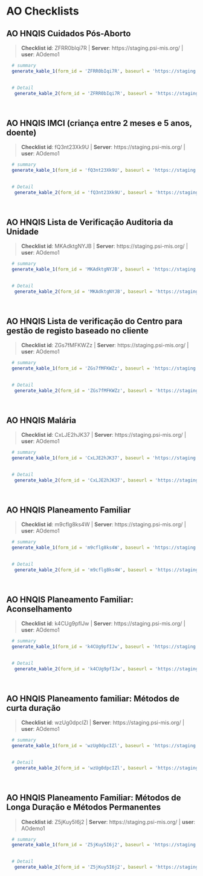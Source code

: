 # AO Checklists {#AO}


## AO HNQIS Cuidados Pós-Aborto 

    
>__Checklist id__: ZFRR0bIqi7R   | __Server__: https://staging.psi-mis.org/ | __user__: AOdemo1 


```r
  
  # summary
  generate_kable_1(form_id = 'ZFRR0bIqi7R', baseurl = 'https://staging.psi-mis.org/')
  

  # Detail 
   generate_kable_2(form_id = 'ZFRR0bIqi7R', baseurl = 'https://staging.psi-mis.org/', ignore_text = T, ignore_parent = T, ignore_real_or_simulated = T)

   
```

## AO HNQIS IMCI (criança entre 2 meses e 5 anos, doente) 

    
>__Checklist id__: fQ3nt23Xk9U   | __Server__: https://staging.psi-mis.org/ | __user__: AOdemo1 


```r
  
  # summary
  generate_kable_1(form_id = 'fQ3nt23Xk9U', baseurl = 'https://staging.psi-mis.org/')
  

  # Detail 
   generate_kable_2(form_id = 'fQ3nt23Xk9U', baseurl = 'https://staging.psi-mis.org/', ignore_text = T, ignore_parent = T, ignore_real_or_simulated = T)

   
```

## AO HNQIS Lista de Verificação Auditoria da Unidade 

    
>__Checklist id__: MKAdktgNYJB   | __Server__: https://staging.psi-mis.org/ | __user__: AOdemo1 


```r
  
  # summary
  generate_kable_1(form_id = 'MKAdktgNYJB', baseurl = 'https://staging.psi-mis.org/')
  

  # Detail 
   generate_kable_2(form_id = 'MKAdktgNYJB', baseurl = 'https://staging.psi-mis.org/', ignore_text = T, ignore_parent = T, ignore_real_or_simulated = T)

   
```

## AO HNQIS Lista de verificação do Centro para gestão de registo baseado no cliente 

    
>__Checklist id__: ZGs7fMFKWZz   | __Server__: https://staging.psi-mis.org/ | __user__: AOdemo1 


```r
  
  # summary
  generate_kable_1(form_id = 'ZGs7fMFKWZz', baseurl = 'https://staging.psi-mis.org/')
  

  # Detail 
   generate_kable_2(form_id = 'ZGs7fMFKWZz', baseurl = 'https://staging.psi-mis.org/', ignore_text = T, ignore_parent = T, ignore_real_or_simulated = T)

   
```

## AO HNQIS Malária 

    
>__Checklist id__: CxLJE2hJK37   | __Server__: https://staging.psi-mis.org/ | __user__: AOdemo1 


```r
  
  # summary
  generate_kable_1(form_id = 'CxLJE2hJK37', baseurl = 'https://staging.psi-mis.org/')
  

  # Detail 
   generate_kable_2(form_id = 'CxLJE2hJK37', baseurl = 'https://staging.psi-mis.org/', ignore_text = T, ignore_parent = T, ignore_real_or_simulated = T)

   
```

## AO HNQIS Planeamento Familiar 

    
>__Checklist id__: m9cflg8ks4W   | __Server__: https://staging.psi-mis.org/ | __user__: AOdemo1 


```r
  
  # summary
  generate_kable_1(form_id = 'm9cflg8ks4W', baseurl = 'https://staging.psi-mis.org/')
  

  # Detail 
   generate_kable_2(form_id = 'm9cflg8ks4W', baseurl = 'https://staging.psi-mis.org/', ignore_text = T, ignore_parent = T, ignore_real_or_simulated = T)

   
```

## AO HNQIS Planeamento Familiar: Aconselhamento 

    
>__Checklist id__: k4CUg9pfIJw   | __Server__: https://staging.psi-mis.org/ | __user__: AOdemo1 


```r
  
  # summary
  generate_kable_1(form_id = 'k4CUg9pfIJw', baseurl = 'https://staging.psi-mis.org/')
  

  # Detail 
   generate_kable_2(form_id = 'k4CUg9pfIJw', baseurl = 'https://staging.psi-mis.org/', ignore_text = T, ignore_parent = T, ignore_real_or_simulated = T)

   
```

## AO HNQIS Planeamento familiar: Métodos de curta duração 

    
>__Checklist id__: wzUg0dpcIZl   | __Server__: https://staging.psi-mis.org/ | __user__: AOdemo1 


```r
  
  # summary
  generate_kable_1(form_id = 'wzUg0dpcIZl', baseurl = 'https://staging.psi-mis.org/')
  

  # Detail 
   generate_kable_2(form_id = 'wzUg0dpcIZl', baseurl = 'https://staging.psi-mis.org/', ignore_text = T, ignore_parent = T, ignore_real_or_simulated = T)

   
```

## AO HNQIS Planeamento Familiar: Métodos de Longa Duração e Métodos Permanentes 

    
>__Checklist id__: Z5jKuy5I6j2   | __Server__: https://staging.psi-mis.org/ | __user__: AOdemo1 


```r
  
  # summary
  generate_kable_1(form_id = 'Z5jKuy5I6j2', baseurl = 'https://staging.psi-mis.org/')
  

  # Detail 
   generate_kable_2(form_id = 'Z5jKuy5I6j2', baseurl = 'https://staging.psi-mis.org/', ignore_text = T, ignore_parent = T, ignore_real_or_simulated = T)

   
```
